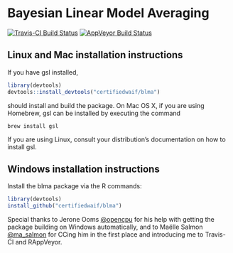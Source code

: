 Bayesian Linear Model Averaging
===============================

[![Travis-CI Build Status](https://travis-ci.org/certifiedwaif/blma.svg?branch=master)](https://travis-ci.org/certifiedwaif/blma) [![AppVeyor Build Status](https://ci.appveyor.com/api/projects/status/github/certifiedwaif/blma?branch=master&svg=true)](https://ci.appveyor.com/project/certifiedwaif/blma)

Linux and Mac installation instructions
---------------------------------------
If you have gsl installed,

```r
library(devtools)
devtools::install_devtools("certifiedwaif/blma")
```

should install and build the package. On Mac OS X, if you are using Homebrew,
gsl can be installed by executing the command

```shell
brew install gsl
```

If you are using Linux, consult your distribution's documentation on how to
install gsl.

Windows installation instructions
---------------------------------

Install the blma package via the R commands:

```r
library(devtools)
install_github("certifiedwaif/blma")
```

Special thanks to Jerone Ooms [@opencpu](http://twitter.com/opencpu) for his
help with getting the package building on Windows automatically, and to Maëlle
Salmon [@ma_salmon](http://twitter.com/ma_salmon) for CCing him in the first
place and introducing me to Travis-CI and RAppVeyor.
